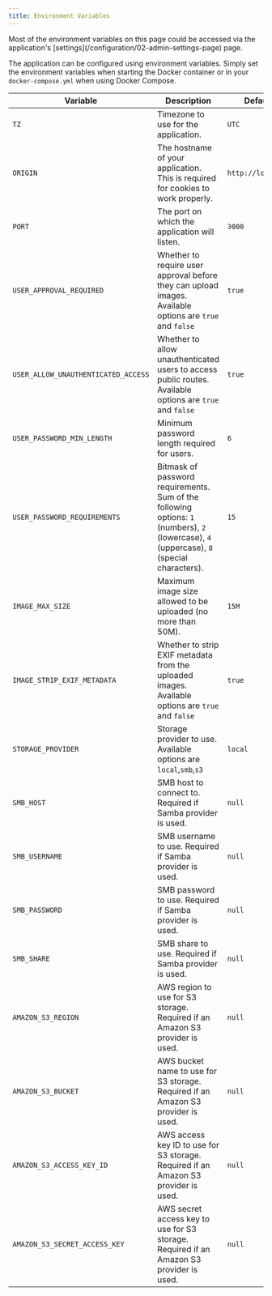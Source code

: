 ```yaml
---
title: Environment Variables
---
```



<Aside type="tip">
  Most of the environment variables on this page could be accessed via the
  application's [settings](/configuration/02-admin-settings-page) page.
</Aside>

The application can be configured using environment variables.
Simply set the environment variables when starting the Docker container or in your `docker-compose.yml` when using Docker Compose.

| Variable                            | Description                                                                                                                                | Default Value           |
| ----------------------------------- | ------------------------------------------------------------------------------------------------------------------------------------------ | ----------------------- |
| `TZ`                                | Timezone to use for the application.                                                                                                       | `UTC`                   |
| `ORIGIN`                            | The hostname of your application. This is required for cookies to work properly.                                                           | `http://localhost:3000` |
| `PORT`                              | The port on which the application will listen.                                                                                             | `3000`                  |
| `USER_APPROVAL_REQUIRED`            | Whether to require user approval before they can upload images. Available options are `true` and `false`                                   | `true`                  |
| `USER_ALLOW_UNAUTHENTICATED_ACCESS` | Whether to allow unauthenticated users to access public routes. Available options are `true` and `false`                                   | `true`                  |
| `USER_PASSWORD_MIN_LENGTH`          | Minimum password length required for users.                                                                                                | `6`                     |
| `USER_PASSWORD_REQUIREMENTS`        | Bitmask of password requirements. Sum of the following options: `1` (numbers), `2` (lowercase), `4` (uppercase), `8` (special characters). | `15`                    |
| `IMAGE_MAX_SIZE`                    | Maximum image size allowed to be uploaded (no more than 50M).                                                                              | `15M`                   |
| `IMAGE_STRIP_EXIF_METADATA`         | Whether to strip EXIF metadata from the uploaded images. Available options are `true` and `false`                                          | `true`                  |
| `STORAGE_PROVIDER`                  | Storage provider to use. Available options are `local`,`smb`,`s3`                                                                          | `local`                 |
| `SMB_HOST`                          | SMB host to connect to. Required if Samba provider is used.                                                                                | `null`                  |
| `SMB_USERNAME`                      | SMB username to use. Required if Samba provider is used.                                                                                   | `null`                  |
| `SMB_PASSWORD`                      | SMB password to use. Required if Samba provider is used.                                                                                   | `null`                  |
| `SMB_SHARE`                         | SMB share to use. Required if Samba provider is used.                                                                                      | `null`                  |
| `AMAZON_S3_REGION`                  | AWS region to use for S3 storage. Required if an Amazon S3 provider is used.                                                               | `null`                  |
| `AMAZON_S3_BUCKET`                  | AWS bucket name to use for S3 storage. Required if an Amazon S3 provider is used.                                                          | `null`                  |
| `AMAZON_S3_ACCESS_KEY_ID`           | AWS access key ID to use for S3 storage. Required if an Amazon S3 provider is used.                                                        | `null`                  |
| `AMAZON_S3_SECRET_ACCESS_KEY`       | AWS secret access key to use for S3 storage. Required if an Amazon S3 provider is used.                                                    | `null`                  |
